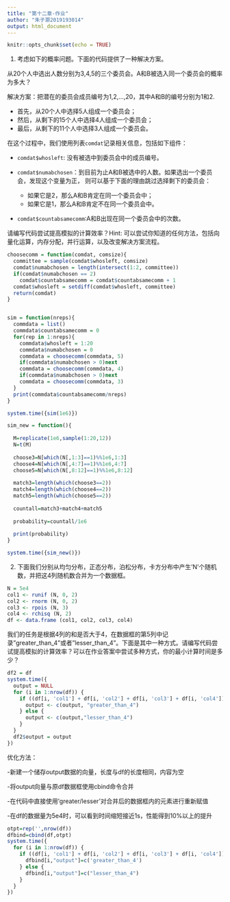 ---
title: "第十二章-作业"
author: "朱子灏2019193014"
output: html_document
---

```{r setup, include=FALSE}
knitr::opts_chunk$set(echo = TRUE)
```

1. 考虑如下的概率问题。下面的代码提供了一种解决方案。

从20个人中选出人数分别为3,4,5的三个委员会。A和B被选入同一个委员会的概率为多大？

解决方案：把潜在的委员会成员编号为1,2,...,20，其中A和B的编号分别为1和2.

- 首先，从20个人中选择5人组成一个委员会；
- 然后，从剩下的15个人中选择4人组成一个委员会；
- 最后，从剩下的11个人中选择3人组成一个委员会。

在这个过程中，我们使用列表`comdat`记录相关信息，包括如下组件：

- `comdat$whosleft`: 没有被选中到委员会中的成员编号。
- `comdat$numabchosen`：到目前为止A和B被选中的人数。如果选出一个委员会，发现这个变量为正， 则可以基于下面的理由跳过选择剩下的委员会：

    - 如果它是2，那么A和B肯定在同一个委员会中；
    - 如果它是1，那么A和B肯定不在同一个委员会中。
- `comdat$countabsamecomm`:A和B出现在同一个委员会中的次数。

请编写代码尝试提高模拟的计算效率？Hint: 可以尝试你知道的任何方法，包括向量化运算，内存分配，并行运算，以及改变解决方案流程。

```{r}
choosecomm = function(comdat, comsize){
  committee = sample(comdat$whosleft, comsize)
  comdat$numabchosen = length(intersect(1:2, committee))
  if(comdat$numabchosen == 2)
    comdat$countabsamecomm = comdat$countabsamecomm + 1
  comdat$whosleft = setdiff(comdat$whosleft, committee)
  return(comdat)
}


sim = function(nreps){
  commdata = list()
  commdata$countabsamecomm = 0
  for(rep in 1:nreps){
    commdata$whosleft = 1:20
    commdata$numabchosen = 0
    commdata = choosecomm(commdata, 5)
    if(commdata$numabchosen > 0)next
    commdata = choosecomm(commdata, 4)
    if(commdata$numabchosen > 0)next
    commdata = choosecomm(commdata, 3)
  }
  print(commdata$countabsamecomm/nreps)
}

system.time({sim(1e6)})

```
```{r}
sim_new = function(){
  
  M=replicate(1e6,sample(1:20,12))
  N=t(M)
  
  choose3=N[which(N[,1:3]==1)%%1e6,1:3]
  choose4=N[which(N[,4:7]==1)%%1e6,4:7]
  choose5=N[which(N[,8:12]==1)%%1e6,8:12]
  
  match3=length(which(choose3==2))
  match4=length(which(choose4==2))
  match5=length(which(choose5==2))
  
  countall=match3+match4+match5
  
  probability=countall/1e6
  
  print(probability)
}

system.time({sim_new()})
```


2. 下面我们分别从均匀分布，正态分布，泊松分布，卡方分布中产生'N'个随机数，并把这4列随机数合并为一个数据框。
```{r}
N = 5e4
col1 <- runif (N, 0, 2)
col2 <- rnorm (N, 0, 2)
col3 <- rpois (N, 3)
col4 <- rchisq (N, 2)
df <- data.frame (col1, col2, col3, col4)
```

我们的任务是根据4列的和是否大于4，在数据框的第5列中记录"greater_than_4"或者"lesser_than_4"。下面是其中一种方式。请编写代码尝试提高模拟的计算效率？可以在作业答案中尝试多种方式，你的最小计算时间是多少？
```{r}
df2 = df
system.time({
  output = NULL
  for (i in 1:nrow(df)) { 
    if ((df[i, 'col1'] + df[i, 'col2'] + df[i, 'col3'] + df[i, 'col4']) > 4) { 
      output <- c(output, "greater_than_4")
    } else {
      output <- c(output,"lesser_than_4")
    }
  }
  df2$output = output
})

```
优化方法：

-新建一个储存output数据的向量，长度与df的长度相同，内容为空

-将output向量与原df数据框使用cbind命令合并

-在代码中直接使用'greater/lesser'对合并后的数据框内的元素进行重新赋值

-在df的数据量为5e4时，可以看到时间缩短接近1s，性能得到10%以上的提升
          
```{r}
otpt=rep('',nrow(df))
dfbind=cbind(df,otpt)
system.time({
  for (i in 1:nrow(df)) { 
    if ((df[i, 'col1'] + df[i, 'col2'] + df[i, 'col3'] + df[i, 'col4']) > 4) { 
      dfbind[i,"output"]=c('greater_than_4')
    } else {
      dfbind[i,"output"]=c("lesser_than_4")
    }
  }
})
```
